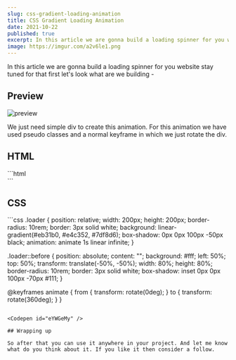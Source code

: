 ```yaml
---
slug: css-gradient-loading-animation
title: CSS Gradient Loading Animation
date: 2021-10-22
published: true
excerpt: In this article we are gonna build a loading spinner for you website. which is in the gradient form you can customize that as you want.
image: https://imgur.com/a2v6le1.png
---
```


In this article we are gonna build a loading spinner for you website stay tuned for that first let's look what are we building -

## Preview
![preview](https://i.imgur.com/uPnDE58.gif)

We just need simple div to create this animation. For this animation we have used pseudo classes and a normal keyframe in which we just rotate the div.

## HTML

<CodeTitle lang="html" title="index.html" lang="html" />
```html
<div class="loader"></div>
```

## CSS

<CodeTitle lang="css" title="styles.css" lang="css" />
```css
.loader {
  position: relative;
  width: 200px;
  height: 200px;
  border-radius: 10rem;
  border: 3px solid white;
  background: linear-gradient(#eb31b0, #e4c352, #7df8d6);
  box-shadow: 0px 0px 100px -50px black;
  animation: animate 1s linear infinite;
}

.loader::before {
  position: absolute;
  content: "";
  background: #fff;
  left: 50%;
  top: 50%;
  transform: translate(-50%, -50%);
  width: 80%;
  height: 80%;
  border-radius: 10rem;
  border: 3px solid white;
  box-shadow: inset 0px 0px 100px -70px #111;
}

@keyframes animate {
  from {
    transform: rotate(0deg);
  }
  to {
    transform: rotate(360deg);
  }
}
```

<Codepen id="eYWGeMy" />

## Wrapping up

So after that you can use it anywhere in your project. And let me know what do you think about it. If you like it then consider a follow.
